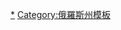 {{navbox
|name  = 雅羅斯拉夫爾州行政區劃
|title = [[雅羅斯拉夫爾州]]{{tsl|en|Administrative divisions of Yaroslavl Oblast|雅罗斯拉夫尔州行政区划|行政区划}}
|listclass=hlist
|above = 州府：[[雅羅斯拉夫爾]]
|imageleft = [[File:Coat of arms of Yaroslavl Oblast.svg|40px|Coat of arms of Yaroslavl Oblast]]
|image = [[File:Flag of Yaroslavl Oblast.svg|40px|Flag of Yaroslavl Oblast]]
|group1=区
|list1=
*[[博利紹耶村區]]
*[[鮑里索格列布斯基區]]
*[[布列伊托沃區]]
*[[丹尼洛夫區]]
*[[加夫里洛夫亞姆區]]
*[[柳比姆區]]
*[[梅什金區]]
*[[涅科烏茲區]]
*[[涅克拉索夫斯科耶區]]
*[[佩列斯拉夫爾區]]
*[[五一區 (雅羅斯拉夫爾州)|五一區]]
*[[波舍霍尼耶區]]
*[[羅斯托夫區]]
*[[雷賓斯克區]]
*[[圖塔耶夫區]]
*[[烏格利奇區]]
*[[雅羅斯拉夫爾區]]
|group2=市
|list2=
*[[丹尼洛夫 (雅羅斯拉夫爾州)|丹尼洛夫]]
*[[加夫里洛夫-亞姆]]
*[[柳比姆]]
*[[梅什金]]
*[[佩列斯拉夫尔-扎列斯基]]
*[[波舍霍尼耶]]
*[[罗斯托夫]]
*[[雷宾斯克]]
*[[圖塔耶夫]]
*[[烏格利奇]]
*[[雅罗斯拉夫尔]]
|group3=[[市級鎮]]
|list3=
*{{tsl|en|Borisoglebsky, Yaroslavl Oblast|鲍里索格列布斯基 (雅罗斯拉夫尔州)|鲍里索格列布斯基}}
*{{tsl|en|Burmakino|布尔马基诺}}
*{{tsl|en|Ishnya|伊什尼亚}}
*{{tsl|en|Konstantinovsky, Yaroslavl Oblast|康斯坦丁诺夫斯基 (雅罗斯拉夫尔州)|康斯坦丁诺夫斯基}}
*{{tsl|en|Krasny Profintern|红色工会国际镇}}
*{{tsl|en|Krasnye Tkachi|红特卡奇}}
*{{tsl|en|Lesnaya Polyana|列斯纳亚波利亚纳}}
*{{tsl|en|Nekrasovskoye|涅克拉索夫斯科耶}}
*{{tsl|en|Petrovskoye, Yaroslavl Oblast|彼得罗夫斯科耶 (雅罗斯拉夫尔州)|彼得罗夫斯科耶}}
*{{tsl|en|Prechistoye, Pervomaysky District, Yaroslavl Oblast|普列奇斯托耶 (五一区)|普列奇斯托耶}}
*{{tsl|en|Porechye-Rybnoye|波列奇耶-雷布诺耶}}
*{{tsl|en|Semibratovo|谢米布拉托沃}}
}}
<noinclude>[[Category:雅羅斯拉夫爾州城市|*]][[Category:俄羅斯州模板]]
</noinclude>